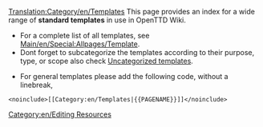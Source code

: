 [[Translation:Category/en/Templates]]
This page provides an index for a wide range of '''standard templates''' in use in OpenTTD Wiki.

* For a complete list of all templates, see [[Main/en/Special:Allpages/Template]]. 
* Dont forget to subcategorize the templates according to their purpose, type, or scope also check [[Main/en/Special:Uncategorizedtemplates|Uncategorized templates]].


* For general templates please add the following code, without a linebreak, 
<pre>
<noinclude>[[Category:en/Templates|{{PAGENAME}}]]</noinclude>
</pre>


[[Category:en/Editing Resources]]